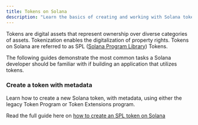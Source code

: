 ```yaml
---
title: Tokens on Solana
description: "Learn the basics of creating and working with Solana tokens."
---
```


Tokens are digital assets that represent ownership over diverse categories of assets. Tokenization
enables the digitalization of property rights. Tokens on Solana are referred to as SPL
([Solana Program Library](https://github.com/solana-program)) Tokens.

The following guides demonstrate the most common tasks a Solana developer should be familiar with if
building an application that utilizes tokens.

<Steps>

<Step>

### Create a token with metadata

Learn how to create a new Solana token, with metadata, using either the legacy Token Program or
Token Extensions program.

Read the full guide here on [how to create an SPL token on Solana](/docs/guides/tokens/create-token)

</Step>

</Steps>
